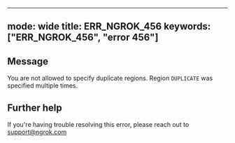 
---
mode: wide
title: ERR_NGROK_456
keywords: ["ERR_NGROK_456", "error 456"]
---

## Message
You are not allowed to specify duplicate regions. Region `DUPLICATE` was specified multiple times.




## Further help
If you're having trouble resolving this error, please reach out to [support@ngrok.com](mailto:support@ngrok.com?subject=Help%20with%20ERR_NGROK_456)

